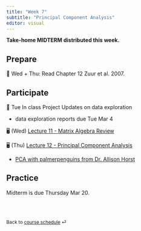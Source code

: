 ```yaml
---
title: "Week 7"
subtitle: "Principal Component Analysis"
editor: visual
---
```


**Take-home MIDTERM distributed this week.**

## Prepare

📖 Wed + Thu: Read Chapter 12 Zuur et al. 2007.

## Participate

📂 Tue In class Project Updates on data exploration

-   data exploration reports due Tue Mar 4

🖥️ (Wed) [Lecture 11 - Matrix Algebra Review](../lectures/lec-11.pdf)

🖥️ (Thu) [Lecture 12 - Principal Component Analysis](../lectures/lec-12.pptx)

-   [PCA with palmerpenguins from Dr. Allison Horst](https://allisonhorst.github.io/palmerpenguins/articles/pca.html)

## Practice

Midterm is due Thursday Mar 20.

<br><br>

::: {style="font-size: 0.875em;"}
Back to [course schedule](/ "Course schedule") ⏎
:::
